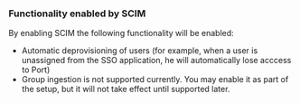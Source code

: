 ### Functionality enabled by SCIM

By enabling SCIM the following functionality will be enabled:

- Automatic deprovisioning of users (for example, when a user is unassigned from the SSO application, he will automatically lose acccess to Port)
- Group ingestion is not supported currently. You may enable it as part of the setup, but it will not take effect until supported later.